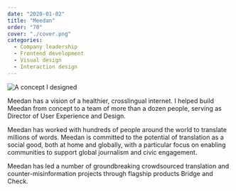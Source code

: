 ```yaml
---
date: "2020-01-02"
title: "Meedan"
order: "70"
cover: "./cover.png"
categories:
  - Company leadership
  - Frontend development
  - Visual design
  - Interaction design
---
```


![A concept I designed](cover.png)

Meedan has a vision of a healthier, crosslingual internet. I helped build Meedan from concept to a team of more than a dozen people, serving as Director of User Experience and Design. 

Meedan has worked with hundreds of people around the world to translate millions of words. Meedan is committed to the potential of translation as a social good, both at home and globally, with a particular focus on enabling communities to support global journalism and civic engagement.

Meedan has led a number of groundbreaking crowdsourced translation and counter-misinformation projects through flagship products Bridge and Check.


